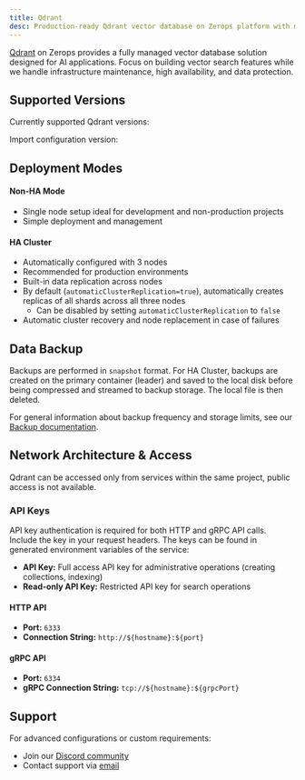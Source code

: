 ```yaml
---
title: Qdrant
desc: Production-ready Qdrant vector database on Zerops platform with managed infrastructure, automatic cluster configuration, and built-in high availability.
---
```



[Qdrant](https://qdrant.tech/) on Zerops provides a fully managed vector database solution designed for AI applications. Focus on building vector search features while we handle infrastructure maintenance, high availability, and data protection.

## Supported Versions

Currently supported Qdrant versions:
<UnorderedList data={data.qdrant.readable}/>

Import configuration version:
<UnorderedCodeList data={data.qdrant.import}/>

## Deployment Modes

#### Non-HA Mode
- Single node setup ideal for development and non-production projects
- Simple deployment and management

#### HA Cluster
- Automatically configured with 3 nodes
- Recommended for production environments
- Built-in data replication across nodes
- By default (`automaticClusterReplication=true`), automatically creates replicas of all shards across all three nodes
  - Can be disabled by setting `automaticClusterReplication` to `false`
- Automatic cluster recovery and node replacement in case of failures

## Data Backup

Backups are performed in `snapshot` format. For HA Cluster, backups are created on the primary container (leader) and saved to the local disk before being compressed and streamed to backup storage. The local file is then deleted.

For general information about backup frequency and storage limits, see our [Backup documentation](/features/backup).

## Network Architecture & Access

Qdrant can be accessed only from services within the same project, public access is not available.

### API Keys
API key authentication is required for both HTTP and gRPC API calls. Include the key in your request headers. The keys can be found in generated environment variables of the service:

- **API Key:** Full access API key for administrative operations (creating collections, indexing)
- **Read-only API Key:** Restricted API key for search operations

#### HTTP API
- **Port:** `6333`
- **Connection String:** `http://${hostname}:${port}`

#### gRPC API
- **Port:** `6334`
- **gRPC Connection String:** `tcp://${hostname}:${grpcPort}`

## Support

For advanced configurations or custom requirements:
- Join our [Discord community](https://discord.gg/zeropsio)
- Contact support via [email](mailto:support@zerops.io)